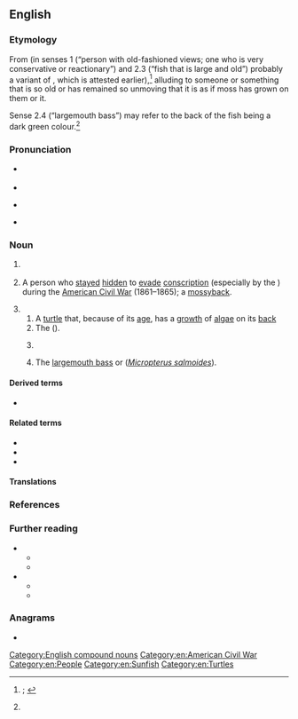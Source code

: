 ==English==
{{was wotd|2021|October|6}}

===Etymology===
{{multiple images
|direction = vertical
|image1 = Chelydra serpentina at Waubay National Wildlife Refuge, South Dakota, USA.jpg
|image2 = 1351 largemouth bass (Micropterus salmoides) 300 dpi.jpg
|caption2 = Two animals known as mossbacks: a {{vern|common snapping turtle}} ({{taxlink|Chelydra serpentina|species|ver=210903}}; ''top''; ''sense 3.2'') at the {{w|Waubay National Wildlife Refuge}} in [[South Dakota]], USA; and a [[largemouth bass]] (''[[Micropterus salmoides]]''; ''bottom''; ''sense 3.4'').
}}

From {{compound|en|moss|back|type=bahuvrihi|notext=1}} (in senses 1 (“person with old-fashioned views; one who is very conservative or reactionary”) and 2.3 (“fish that is large and old”) probably a variant of {{m|en|mossyback}}, which is attested earlier),<ref name="OED">{{R:OED Online|pos=n|id=122569|date=December 2020|nodot=1}}; {{R:Lexico|pos=n}}</ref> alluding to someone or something that is so old or has remained so unmoving that it is as if moss has grown on them or it.

Sense 2.4 (“largemouth bass”) may refer to the back of the fish being a dark green colour.<ref name="OED"/>

===Pronunciation===
* {{a|RP}} {{IPA|en|/ˈmɒsbæk/}}
* {{audio|en|LL-Q1860 (eng)-Vealhurl-mossback.wav |Audio (Southern England)}}
* {{a|GA}} {{IPA|en|/ˈmɔsˌbæk/|/ˈmɑs-/}}
* {{hyphenation|en|moss|back}}

===Noun===
{{en-noun}} {{term-label|en|chiefly|US}}

# {{lb|en|informal}} {{synonym of|en|mossyback|t=a [[person]] with [[old-fashioned#Adjective|old-fashioned]] [[view#Noun|views]]; hence, one who is very [[conservative#Adjective|conservative]] or [[reactionary#Adjective|reactionary]]}}
#: {{synonyms|en|conservative|reactionary|retrograde|traditionalist}}
# {{lb|en|informal|historical}} A person who [[stay#Verb|stayed]] [[hidden#Adjective|hidden]] to [[evade]] [[conscription]] (especially by the {{w|Confederate States Army}}) during the [[American Civil War]] (1861–1865); a [[mossyback]].
# {{non-gloss definition|Senses relating to animals.}}
## A [[turtle#Noun|turtle]] that, because of its [[age#Noun|age]], has a [[growth]] of [[alga]]e on its [[back#Noun|back]]
## The {{vern|common snapping turtle}} ({{taxlink|Chelydra serpentina|species|ver=210903}}).
## {{lb|en|fishing}} {{synonym of|en|mossyback|t=a [[fish#Noun|fish]] that is [[large#Adjective|large]] and [[old#Adjective|old]], especially one that has algae [[grow#Verb|growing]] on its back}}
## The [[largemouth bass]] or {{vern|moss bass}} (''[[Micropterus salmoides]]'').

====Derived terms====
* {{l|en|mossbacked}}

====Related terms====
* {{l|en|a rolling stone gathers no moss}}
* {{l|en|mossyback}}
* {{l|en|mossybacked}}

====Translations====
{{trans-see|person with old-fashioned views; hence, one who is very conservative or reactionary|mossyback}}

{{trans-top|person who stayed hidden to evade conscription during the American Civil War}}
{{trans-mid}}
{{trans-bottom}}

{{trans-top|turtle that has a growth of algae on its back}}
{{trans-mid}}
{{trans-bottom}}

{{trans-see|''Chelydra serpentina''|common snapping turtle}}
{{trans-see|fish that is large and old|mossyback}}
{{trans-see|''Micropterus salmoides''|largemouth bass}}

===References===
<references/>

===Further reading===
* {{pedia|common snapping turtle}}
** {{commonslite|Chelydra serpentina|i=1}}
** {{specieslite|Chelydra serpentina|i=1}}
* {{pedia|largemouth bass}}
** {{commonslite|Micropterus salmoides|i=1}}
** {{specieslite|Micropterus salmoides|i=1}}

===Anagrams===
* {{anagrams|en|a=abckmoss|sambocks}}

[[Category:English compound nouns]]
[[Category:en:American Civil War]]
[[Category:en:People]]
[[Category:en:Sunfish]]
[[Category:en:Turtles]]